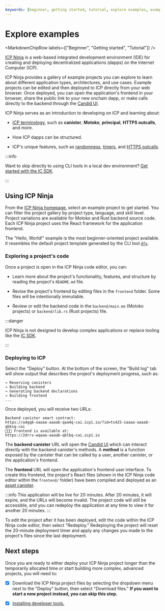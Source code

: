 ```yaml
---
keywords: [beginner, getting started, tutorial, explore examples, example projects, example code, example dapps, example apps, examples, icp ninja, ninja, web ide, ide]
---
```



# Explore examples

<MarkdownChipRow labels={["Beginner", "Getting started", "Tutorial"]} />

[ICP Ninja](https://icp.ninja) is a web-based integrated development environment (IDE) for creating and deploying decentralized applications (dapps) on the Internet Computer (ICP).

ICP Ninja provides a gallery of example projects you can explore to learn about different application types, architectures, and use cases. Example projects can be edited and then deployed to ICP directly from your web browser. Once deployed, you can open the application's frontend in your browser, share the public link to your new onchain dapp, or make calls directly to the backend through the [Candid UI](/docs/current/developer-docs/smart-contracts/candid/candid-concepts).

ICP Ninja serves as an introduction to developing on ICP and learning about:

- [ICP terminology](/docs/current/references/glossary), such as **canister**, **Motoko**, **principal**, **HTTPS outcalls**, and more.

- How ICP dapps can be structured.

- ICP's unique features, such as [randomness](/docs/current/developer-docs/smart-contracts/advanced-features/randomness), [timers](/docs/current/developer-docs/smart-contracts/advanced-features/periodic-tasks), and [HTTPS outcalls](/docs/current/developer-docs/smart-contracts/advanced-features/https-outcalls/https-outcalls-overview).

:::info

Want to skip directly to using CLI tools in a local dev environment? [Get started with the IC SDK](/docs/current/developer-docs/getting-started/install).

:::

## Using ICP Ninja

From the [ICP Ninja homepage](https://icp.ninja), select an example project to get started. You can filter the project gallery by project type, language, and skill level. Project variations are available for Motoko and Rust backend source code. Each ICP Ninja project uses the React framework for the application frontend.

The "Hello, World!" example is the most beginner-oriented project available. It resembles the default project template generated by the CLI tool [`dfx`](/docs/current/developer-docs/getting-started/install).

### Exploring a project's code

Once a project is open in the ICP Ninja code editor, you can:

- Learn more about the project's functionality, features, and structure by reading the project's `README.md` file.

- Revise the project's frontend by editing files in the `frontend` folder. Some files will be intentionally immutable.

- Review or edit the backend code in the `backend/main.mo` (Motoko projects) or `backend/lib.rs` (Rust projects) file.

:::danger

ICP Ninja is not designed to develop complex applications or replace tooling like the [IC SDK](/docs/current/developer-docs/getting-started/install).

:::

### Deploying to ICP

Select the "Deploy" button. At the bottom of the screen, the "Build log" tab will show output that describes the project's deployment progress, such as:

```
→ Reserving canisters
→ Building backend
→ Generating backend declarations
→ Building frontend
...
```

Once deployed, you will receive two URLs:

```
Backend canister smart contract:
https://a4gq6-oaaaa-aaaab-qaa4q-cai.icp1.io/?id=ts425-saaaa-aaaab-qbksq-cai
🥷🚀🎉 Frontend is available at:
https://2drrs-wqaaa-aaaab-qblbq-cai.icp1.io
```

The **backend canister** URL will open the [Candid UI](/docs/current/developer-docs/smart-contracts/candid/candid-concepts) which can interact directly with the backend canister's methods. A **method** is a function exposed by the canister that can be called by a user, another canister, or the application's frontend.

The **frontend** URL will open the application's frontend user interface. To create this frontend, the project's React files (shown in the ICP Ninja code editor within the `frontend/` folder) have been compiled and deployed as an [asset canister](/docs/current/developer-docs/web-apps/application-frontends/overview).

:::info
This application will be live for 20 minutes. After 20 minutes, it will expire, and the URLs will become invalid. The project code will still be accessible, and you can redeploy the application at any time to view it for another 20 minutes.
:::

To edit the project after it has been deployed, edit the code within the ICP Ninja code editor, then select "Redeploy." Redeploying the project will reset the 20-minute deployment timer and apply any changes you made to the project's files since the last deployment.

## Next steps

Once you are ready to either deploy your ICP Ninja project longer than the temporarily allocated time or start building more complex, advanced projects, you will need to:

- [x] Download the ICP Ninja project files by selecting the dropdown menu next to the "Deploy" button, then select "Download files." **If you want to start a new project instead, you can skip this step.**

- [x] [Installing developer tools.](/docs/current/developer-docs/getting-started/install)
